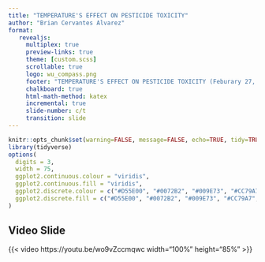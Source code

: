 ```yaml
---
title: "TEMPERATURE'S EFFECT ON PESTICIDE TOXICITY"
author: "Brian Cervantes Alvarez"
format: 
   revealjs:
     multiplex: true
     preview-links: true
     theme: [custom.scss]
     scrollable: true
     logo: wu_compass.png
     footer: "TEMPERATURE'S EFFECT ON PESTICIDE TOXICITY (Feburary 27, 2023)"
     chalkboard: true
     html-math-method: katex
     incremental: true
     slide-number: c/t
     transition: slide
---
```


```r
knitr::opts_chunk$set(warning=FALSE, message=FALSE, echo=TRUE, tidy=TRUE, comment=NA, prompt=FALSE, fig.height=6, fig.width=6.5, fig.retina = 3, dev = 'svg', eval=TRUE)
library(tidyverse)
options(
  digits = 3,
  width = 75,
  ggplot2.continuous.colour = "viridis",
  ggplot2.continuous.fill = "viridis",
  ggplot2.discrete.colour = c("#D55E00", "#0072B2", "#009E73", "#CC79A7", "#E69F00", "#56B4E9", "#F0E442"),
  ggplot2.discrete.fill = c("#D55E00", "#0072B2", "#009E73", "#CC79A7", "#E69F00", "#56B4E9", "#F0E442")
)
```

## Video Slide 

{{< video https://youtu.be/wo9vZccmqwc width="100%" height="85%" >}}

